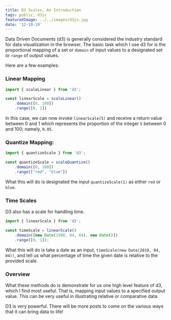 ```yaml
---
title: D3 Scales, An Introduction
tags: public, d3js
featuredImage: ../../images/d3js.jpg
date: '12-10-19'
---
```


Data Driven Documents (d3) is generally considered the industry standard for data visualization in the browser.
The basic task which I use d3 for is the proportional mapping of a set or `domain` of input values to a designated set or `range` of output values. 

Here are a few examples:

### Linear Mapping
```javascript
import { scaleLinear } from 'd3';

const linearScale = scaleLinear()
    .domain([0, 100])
    .range([0, 1])
```

In this case, we can now invoke `linearScale(5)` and receive a return value between 0 and 1 which represents the proportion of the integer `5` between 0 and 100; namely, `0.05`.

### Quantize Mapping:
```javascript
import { quantizeScale } from 'd3';

const quantizeScale = scaleQuantize()
    .domain([0, 100])
    .range(["red", "blue"])
```

What this will do is designated the input `quantizeScale(1)` as either `red` or `blue`. 

### Time Scales

D3 also has a scale for handling time.

```javascript
import { linearScale } from 'd3';

const timeScale = linearScale()
    .domain([new Date(1990, 04, 04), new Date()])
    .range([0, 1]);
```

What this will do is take a date as an input, `timeScale(new Date(2019, 04, 04))`, and tell us what percentage of time the given date is relative to the provided scale.

### Overview

What these methods do is demonstrate for us one high level feature of d3, which I find most useful. That is,
mapping input values to a specified output value. This can be very useful in illustrating relative or comparative data. 

D3 is very powerful. There will be more posts to come on the various ways that it can bring data to life!
